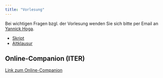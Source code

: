 ```yaml
---
title: "Vorlesung"
---
```


Bei wichtigen Fragen bzgl. der Vorlesung wenden Sie sich bitte per Email an [Yannick Hoga](mailto:hogayannick@gmail.com?subject=[EidÖ]).

- [Skript](https://github.com/mca91/Eidoe22/raw/main/skript.pdf)
- [Altklausur](https://github.com/mca91/Eidoe22/raw/main/altklausur.pdf)

## Online-Companion (ITER)

[Link zum Online-Companion](https://www.econometrics-with-r.org/)